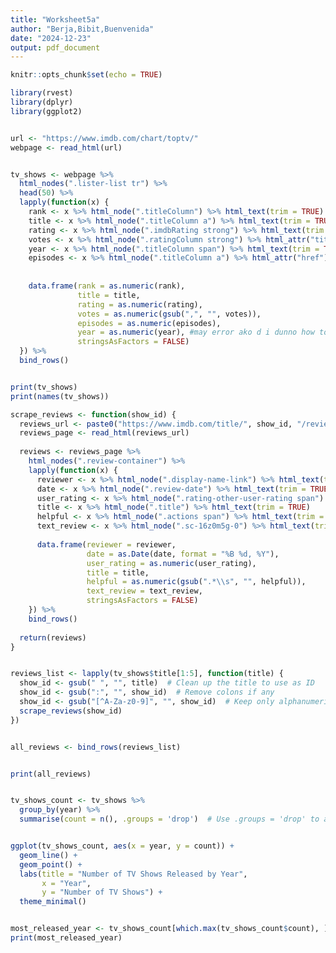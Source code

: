 ```yaml
---
title: "Worksheet5a"
author: "Berja,Bibit,Buenvenida"
date: "2024-12-23"
output: pdf_document
---
```


```r
knitr::opts_chunk$set(echo = TRUE)
```

```r

library(rvest)
library(dplyr)
library(ggplot2)


url <- "https://www.imdb.com/chart/toptv/"
webpage <- read_html(url)


tv_shows <- webpage %>%
  html_nodes(".lister-list tr") %>%
  head(50) %>%
  lapply(function(x) {
    rank <- x %>% html_node(".titleColumn") %>% html_text(trim = TRUE) %>% gsub("\\..*", "", .)
    title <- x %>% html_node(".titleColumn a") %>% html_text(trim = TRUE)
    rating <- x %>% html_node(".imdbRating strong") %>% html_text(trim = TRUE)
    votes <- x %>% html_node(".ratingColumn strong") %>% html_attr("title") %>% gsub(".*\\s", "", .)
    year <- x %>% html_node(".titleColumn span") %>% html_text(trim = TRUE) %>% gsub("[()]", "", .)
    episodes <- x %>% html_node(".titleColumn a") %>% html_attr("href") %>% gsub("/title/tt\\d+/", "", .)
    
    
    data.frame(rank = as.numeric(rank),
               title = title,
               rating = as.numeric(rating),
               votes = as.numeric(gsub(",", "", votes)),
               episodes = as.numeric(episodes),
               year = as.numeric(year), #may error ako d i dunno how to fix this
               stringsAsFactors = FALSE)
  }) %>%
  bind_rows()


print(tv_shows)
print(names(tv_shows))  

scrape_reviews <- function(show_id) {
  reviews_url <- paste0("https://www.imdb.com/title/", show_id, "/reviews?ref_=tt_ql_3")
  reviews_page <- read_html(reviews_url)
  
  reviews <- reviews_page %>%
    html_nodes(".review-container") %>%
    lapply(function(x) {
      reviewer <- x %>% html_node(".display-name-link") %>% html_text(trim = TRUE)
      date <- x %>% html_node(".review-date") %>% html_text(trim = TRUE)
      user_rating <- x %>% html_node(".rating-other-user-rating span") %>% html_text(trim = TRUE)
      title <- x %>% html_node(".title") %>% html_text(trim = TRUE)
      helpful <- x %>% html_node(".actions span") %>% html_text(trim = TRUE)
      text_review <- x %>% html_node(".sc-16z0m5g-0") %>% html_text(trim = TRUE)
      
      data.frame(reviewer = reviewer,
                 date = as.Date(date, format = "%B %d, %Y"),
                 user_rating = as.numeric(user_rating),
                 title = title,
                 helpful = as.numeric(gsub(".*\\s", "", helpful)),
                 text_review = text_review,
                 stringsAsFactors = FALSE)
    }) %>%
    bind_rows()
  
  return(reviews)
}


reviews_list <- lapply(tv_shows$title[1:5], function(title) {
  show_id <- gsub(" ", "", title)  # Clean up the title to use as ID
  show_id <- gsub(":", "", show_id)  # Remove colons if any
  show_id <- gsub("[^A-Za-z0-9]", "", show_id)  # Keep only alphanumeric characters
  scrape_reviews(show_id)
})


all_reviews <- bind_rows(reviews_list)


print(all_reviews)


tv_shows_count <- tv_shows %>%
  group_by(year) %>%
  summarise(count = n(), .groups = 'drop')  # Use .groups = 'drop' to avoid grouping issues


ggplot(tv_shows_count, aes(x = year, y = count)) +
  geom_line() +
  geom_point() +
  labs(title = "Number of TV Shows Released by Year",
       x = "Year",
       y = "Number of TV Shows") +
  theme_minimal()


most_released_year <- tv_shows_count[which.max(tv_shows_count$count), ]
print(most_released_year)
```


